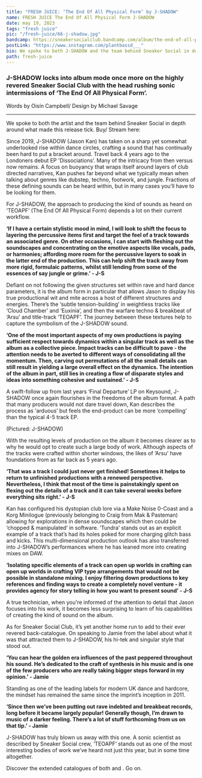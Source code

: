 ---
title: "FRESH JUICE: ‘The End Of All Physical Form’ by J-SHADOW"
name: FRESH JUICE The End Of All Physical Form J-SHADOW
date: may 19, 2023
tags: "fresh juice"
pic: "/fresh-juice/66-j-shadow.jpg"
bandcamp: https://sneakersocialclub.bandcamp.com/album/the-end-of-all-physical-form
postLink: "https://www.instagram.com/plantbassd___"
bio: We spoke to both J-SHADOW and the team behind Sneaker Social in depth around what made this release tick.
path: fresh-juice
---

### J-SHADOW locks into album mode once more on the highly revered Sneaker Social Club with the head rushing sonic intermissions of ‘The End Of All Physical Form’.

<p className="smallText">Words by Oisín Campbell/ Design by Michael Savage</p>

<hr />

We spoke to both the artist and the team behind Sneaker Social in depth around what made this release tick. Buy/ Stream here: <HoverLink url="sneakersocialclub.bandcamp.com/album/the-end-of-all-physical-form" external />

<BandCamp src="album=1259180572" />

Since 2019, J-SHADOW (Jason Kan) has taken on a sharp yet somewhat underlooked rise within dance circles, crafting a sound that has continually been hard to put a bracket around. Travel back 4 years ago to the Londoners debut EP 'Dissociations’. Many of the intricacy from then versus now remains. A focus on buoyancy that wraps itself around layers of club directed narratives, Kan pushes far beyond what we typically mean when talking about genres like dubstep, techno, footwork, and jungle. Fractions of these defining sounds can be heard within, but in many cases you’ll have to be looking for them.

For J-SHADOW, the approach to producing the kind of sounds as heard on ‘TEOAPF’ (The End Of All Physical Form) depends a lot on their current workflow.

**‘If I have a certain stylistic mood in mind, I will look to shift the focus to layering the percussive items first and target the feel of a track towards an associated genre. On other occasions, I can start with fleshing out the soundscapes and concentrating on the emotive aspects like vocals, pads, or harmonies; affording more room for the percussive layers to soak in the latter end of the production. This can help shift the track away from more rigid, formulaic patterns, whilst still lending from some of the essences of say jungle or grime.’ - J-S**

Defiant on not following the given structures set within rave and hard dance parameters, it is the album form in particular that allows Jason to display his true productional wit and mite across a host of different structures and energies. There’s the ‘subtle tension-building’ in weightless tracks like ‘Cloud Chamber’ and ‘Euxinia’, and then the warfare techno & breakbeat of ‘Arsu’ and title-track ‘TEOAPF’. The journey between these textures help to capture the symbolism of the J-SHADOW sound.

**‘One of the most important aspects of my own productions is paying sufficient respect towards dynamics within a singular track as well as the album as a collective piece. Impact tracks can be difficult to pave - the attention needs to be averted to different ways of consolidating all the momentum. Then, carving out permutations of all the small details can still result in yielding a large overall effect on the dynamics. The intention of the album in part, still lies in creating a flow of disparate styles and ideas into something cohesive and sustained.’ - J-S**

A swift-follow up from last years ‘Final Departure’ LP on Keysound, J-SHADOW once again flourishes in the freedoms of the album format. A path that many producers would not dare travel down, Kan describes the process as ‘arduous’ but feels the end-product can be more ‘compelling’ than the typical 4-5 track EP.

<Picture src="/fresh-juice/66-shadow.jpg" alt="J-Shadow cover pic" size={1200} />
<p className="smallText">(Pictured: J-SHADOW)</p>

With the resulting levels of production on the album it becomes clearer as to why he would opt to create such a large body of work. Although aspects of the tracks were crafted within shorter windows, the likes of ‘Arsu’ have foundations from as far back as 5 years ago.

**‘That was a track I could just never get finished! Sometimes it helps to return to unfinished productions with a renewed perspective. Nevertheless, I think that most of the time is painstakingly spent on flexing out the details of a track and it can take several weeks before everything sits right.’ - J-S**

Kan has configured his dystopian club lore via a Make Noise 0-Coast and a Korg Minilogue (previously belonging to Craig from Mak & Pasteman) allowing for explorations in dense soundscapes which then could be ‘chopped & manipulated’ in software. ‘Tundra’ stands out as an explicit example of a track that’s had its holes poked for more charging glitch bass and kicks.
This multi-dimensional production outlook has also transferred into J-SHADOW’s performances where he has leaned more into creating mixes on DAW.

**‘Isolating specific elements of a track can open up worlds in crafting can open up worlds in crafting VIP type arrangements that would not be possible in standalone mixing. I enjoy filtering down productions to key references and finding ways to create a completely novel venture - it provides agency for story telling in how you want to present sound’ - J-S**

A true technician, when you're informed of the attention to detail that Jason focuses into his work, it becomes less surprising to learn of his capabilities of creating the kind of sound on the album.

As for Sneaker Social Club, it’s yet another home run to add to their ever revered back-catalogue. On speaking to Jamie from the label about what it was that attracted them to J-SHADOW, his hi-tek and singular style that stood out.

**‘You can hear the golden era influences of the past peppered throughout his sound. He’s dedicated to the craft of synthesis in his music and is one of the few producers who are really taking bigger steps forward in my opinion.’ - Jamie**

<Picture src="/fresh-juice/65-ssc.jpg" alt="Sneaker Social Club" size={1200} />

Standing as one of the leading labels for modern UK dance and hardcore, the mindset has remained the same since the imprint’s inception in 2011.

**‘Since then we’ve been putting out rave indebted and breakbeat records, long before it became largely popular! Generally though, I’m drawn to music of a darker feeling. There’s a lot of stuff forthcoming from us on that tip.’ - Jamie**

J-SHADOW has truly blown us away with this one. A sonic scientist as described by Sneaker Social crew, ‘TEOAPF’ stands out as one of the most interesting bodies of work we’ve heard not just this year, but in some time altogether.

Discover the extended catalogues of both <HoverLink name="J-Shadow" url="j-shadow.bandcamp.com/" external /> and <HoverLink name="Sneaker Social Club" url="https://sneakersocialclub.bandcamp.com" external />. Go on.
